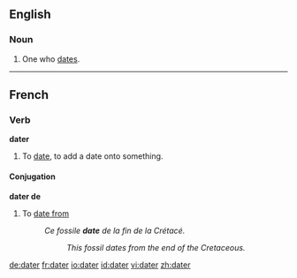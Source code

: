 ==English==

===Noun===
{{en-noun}}

#One who [[date]]s.


----
==French==

===Verb===
'''dater'''

# To [[date]], to add a date onto something.

====Conjugation====
{{fr-conj-er|dat|avoir}}

'''dater de'''

# To [[date from]]
#:''Ce fossile '''date''' de la fin de la Crétacé.''
#::''This fossil dates from the end of the Cretaceous.''

[[de:dater]]
[[fr:dater]]
[[io:dater]]
[[id:dater]]
[[vi:dater]]
[[zh:dater]]